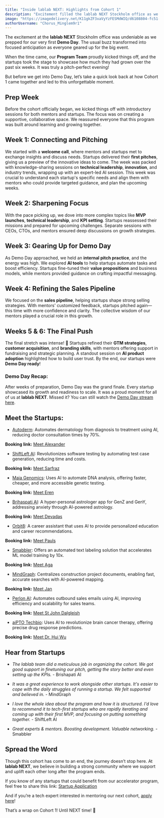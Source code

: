 ```yaml
---
title: "Inside lablab NEXT: Highlights from Cohort 1"
description: "Excitement filled the lablab NEXT Stockholm office as we prepped for our first Demo Day, with startups showcasing six weeks of growth in a pitch-perfect evening after weeks of anticipation."
image: "https://imagedelivery.net/K11gkZF3xaVyYzFESMdWIQ/d6108804-fc51-4ddf-76b0-bf2fd8454300/full"
authorUsername: "Chorus_Minglem9r1"
---
```


The excitement at the **lablab NEXT** Stockholm office was undeniable as we prepped for our very first **Demo Day**. The usual buzz transformed into focused anticipation as everyone geared up for the big event.

When the time came, our **Program Team** proudly kicked things off, and the startups took the stage to showcase how much they had grown over the past six weeks. It was truly a pitch-perfect evening!

But before we get into Demo Day, let’s take a quick look back at how Cohort 1 came together and led to this unforgettable moment.

## Prep Week
Before the cohort officially began, we kicked things off with introductory sessions for both mentors and startups. The focus was on creating a supportive, collaborative space. We reassured everyone that this program was built around learning and growing together.

## Week 1: Connecting and Pitching
We started with a **welcome call**, where mentors and startups met to exchange insights and discuss needs. Startups delivered their **first pitches**, giving us a preview of the innovative ideas to come. The week was packed with knowledge-sharing sessions on **technical leadership**, **innovation**, and industry trends, wrapping up with an expert-led AI session. This week was crucial to understand each startup's specific needs and align them with mentors who could provide targeted guidance, and plan the upcoming weeks.

## Week 2: Sharpening Focus
With the pace picking up, we dove into more complex topics like **MVP launches**, **technical leadership**, and **KPI setting**. Startups reassessed their missions and prepared for upcoming challenges. Separate sessions with CEOs, CTOs, and mentors ensured deep discussions on growth strategies.

## Week 3: Gearing Up for Demo Day
As Demo Day approached, we held an **internal pitch practice**, and the energy was high. We explored **AI tools** to help startups automate tasks and boost efficiency. Startups fine-tuned their **value propositions** and business models, while mentors provided guidance on crafting impactful messaging.

## Week 4: Refining the Sales Pipeline
We focused on the **sales pipeline**, helping startups shape strong selling strategies. With mentors' customized feedback, startups pitched again—this time with more confidence and clarity. The collective wisdom of our mentors played a crucial role in this growth.

## Weeks 5 & 6: The Final Push
The final stretch was intense! 🚀 Startups refined their **GTM strategies**, **customer acquisition**, and **branding skills**, with mentors offering support in fundraising and strategic planning. A standout session on **AI product adoption** highlighted how to build user trust. By the end, our startups were **Demo Day ready**!

### Demo Day Recap:
After weeks of preparation, Demo Day was the grand finale. Every startup showcased its growth and readiness to scale. It was a proud moment for all of us at **lablab NEXT**. Missed it? You can still watch the [Demo Day stream here](https://www.linkedin.com/posts/lablab-ai_startup-innovation-lablabai-activity-7247606703234445312-bzyU?utm_source=share&utm_medium=member_desktop).

## Meet the Startups:
- [Autoderm](https://www.linkedin.com/company/autoderm/): Automates dermatology from diagnosis to treatment using AI, reducing doctor consultation times by 70%.

**Booking link:** [Meet Alexander](https://calendly.com/autoderm/demo)

- [ShiftLeft AI](https://www.linkedin.com/company/shiftleft-ai/): Revolutionizes software testing by automating test case generation, reducing time and costs.

**Booking link:** [Meet Sarfraz](http://calendly.com/sarfrazhussayn/30min)

- [Maia Genomics](https://www.linkedin.com/company/maiagenomics/): Uses AI to automate DNA analysis, offering faster, cheaper, and more accessible genetic testing.

**Booking link:** [Meet Eren](http://cal.com/erenidil/30min)

- [Brihaspati AI](https://www.linkedin.com/company/brihaspati/): A hyper-personal astrologer app for GenZ and GenY, addressing anxiety through AI-powered astrology.

**Booking link:** [Meet Devadas](http://calendly.com/dev-krishnan)

- [Orbit8](https://www.linkedin.com/company/orbit8/): A career assistant that uses AI to provide personalized education and career recommendations.

**Booking link:** [Meet Pauls](http://cal.com/irbins)
  
- [Smabbler](https://www.linkedin.com/company/smabbler/): Offers an automated text labeling solution that accelerates ML model training by 10x.

**Booking link:** [Meet Aga](https://outlook.office.com/bookwithme/user/cf336c4ebecf471989fc2afd5ad39210%40smabbler.com?anonymous&isanonymous=true)
  
- [MindGraph](https://www.linkedin.com/company/mindgraphai/): Centralizes construction project documents, enabling fast, accurate searches with AI-powered mapping.

**Booking link:** [Meet Jan](https://calendar.google.com/calendar/u/0/appointments/schedules/AcZssZ2_V3Q21qQD6v69fDAV279OqD5wK6cqJr0_Qe_kMTxJSkDJp7g3_i2S3VhpQzic1hbgUwye8tw9)

- [Perlon AI](https://www.linkedin.com/company/perlonai/): Automates outbound sales emails using AI, improving efficiency and scalability for sales teams.

**Booking link:** [Meet St John Dalgleish](http://calendly.com/perlonai/30min)

- [aiPTO Techbio](https://www.linkedin.com/company/aipto/): Uses AI to revolutionize brain cancer therapy, offering precise drug response predictions.

**Booking link:** [Meet Dr. Hui Wu](hui.wu@aiptobio.com)

## Hear from Startups
- *The lablab team did a meticulous job in organizing the cohort. We got good support in finetuning our pitch, getting the story better and even setting up the KPIs.* - Brishapati AI

- *It was a great experience to work alongside other startups. It's easier to cope with the daily struggles of running a startup. We felt supported and believed in.* - MindGraph

- *I love the whole idea about the program and how it is structured. I'd love to recommend it to tech-first startups who are rapidly iterating and coming up with their first MVP, and focusing on putting something together.* - ShiftLeft AI

- *Great experts & mentors. Boosting development. Valuable networking.* - Smabbler

## Spread the Word
Though this cohort has come to an end, the journey doesn’t stop here. At **lablab NEXT**, we believe in building a strong community where we support and uplift each other long after the program ends.

If you know of any startups that could benefit from our accelerator program, feel free to share this link: [Startup Application](https://newnative.typeform.com/lablab-next?typeform-source=lablab.ai)

And if you’re a tech expert interested in mentoring our next cohort, [apply here](https://newnative.typeform.com/apply-to-mentor?typeform-source=lablab.ai)!

That’s a wrap on Cohort 1! Until NEXT time! 🎉










